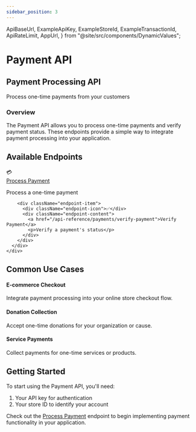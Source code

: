 ```yaml
---
sidebar_position: 3
---
```


  ApiBaseUrl,
  ExampleApiKey,
  ExampleStoreId,
  ExampleTransactionId,
  ApiRateLimit,
  AppUrl,
} from "@site/src/components/DynamicValues";

# Payment API

<div className="explorer-header">
  <div className="explorer-header-content">
    <h2>Payment Processing API</h2>
    <p>
      Process one-time payments from your customers
    </p>
  </div>
</div>

<div className="introduction-section">
  <div className="introduction-card">
    <h3>Overview</h3>
    <p>
      The Payment API allows you to process one-time payments and verify payment status.
      These endpoints provide a simple way to integrate payment processing into your application.
    </p>
  </div>
</div>

## Available Endpoints

<div className="endpoints-section">
  <div className="endpoints-card">
    <div className="endpoint-category">
      <div className="endpoint-list">
        <div className="endpoint-item">
          <div className="endpoint-icon">💳</div>
          <div className="endpoint-content">
            <a href="/api-reference/payments/process-payment">Process Payment</a>
            <p>Process a one-time payment</p>
          </div>
        </div>

        <div className="endpoint-item">
          <div className="endpoint-icon">✅</div>
          <div className="endpoint-content">
            <a href="/api-reference/payments/verify-payment">Verify Payment</a>
            <p>Verify a payment's status</p>
          </div>
        </div>
      </div>
    </div>
  </div>
</div>

## Common Use Cases

<div className="use-cases-section">
  <div className="use-case-item">
    <h4>E-commerce Checkout</h4>
    <p>Integrate payment processing into your online store checkout flow.</p>
  </div>

  <div className="use-case-item">
    <h4>Donation Collection</h4>
    <p>Accept one-time donations for your organization or cause.</p>
  </div>

  <div className="use-case-item">
    <h4>Service Payments</h4>
    <p>Collect payments for one-time services or products.</p>
  </div>
</div>

## Getting Started

To start using the Payment API, you'll need:

1. Your API key for authentication
2. Your store ID to identify your account

Check out the [Process Payment](/api-reference/payments/process-payment) endpoint to begin implementing payment functionality in your application.

